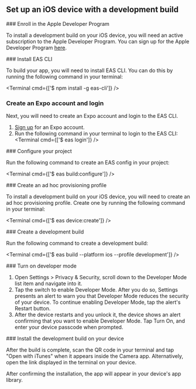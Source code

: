 
## Set up an iOS device with a development build

<Step label="1">
### Enroll in the Apple Developer Program

To install a development build on your iOS device, you will need an active subscription to the Apple Developer Program. You can sign up for the Apple Developer Program [here](https://developer.apple.com/programs/).

</Step>

<Step label="2">
### Install EAS CLI

To build your app, you will need to install EAS CLI. You can do this by running the following command in your terminal:

<Terminal cmd={['$ npm install -g eas-cli']} />

</Step>

<Step label="3">

### Create an Expo account and login

Next, you will need to create an Expo account and login to the EAS CLI.

1. [Sign up](https://expo.dev/signup) for an Expo account.
2. Run the following command in your terminal to login to the EAS CLI:
   <Terminal cmd={['$ eas login']} />

</Step>

<Step label="4">
### Configure your project

Run the following command to create an EAS config in your project:

<Terminal cmd={['$ eas build:configure']} />

</Step>

<Step label="5">
### Create an ad hoc provisioning profile

To install a development build on your iOS device, you will need to create an ad hoc provisioning profile. Create one by running the following command in your terminal:

<Terminal cmd={['$ eas device:create']} />

</Step>

<Step label="6">
### Create a development build

Run the following command to create a development build:

<Terminal cmd={['$ eas build --platform ios --profile development']} />

</Step>

<Step label="7">
### Turn on developer mode

1. Open Settings > Privacy & Security, scroll down to the Developer Mode list item and navigate into it.
2. Tap the switch to enable Developer Mode. After you do so, Settings presents an alert to warn you that Developer Mode reduces the security of your device. To continue enabling Developer Mode, tap the alert's Restart button.
3. After the device restarts and you unlock it, the device shows an alert confirming that you want to enable Developer Mode. Tap Turn On, and enter your device passcode when prompted.

</Step>

<Step label="8">
### Install the development build on your device

After the build is complete, scan the QR code in your terminal and tap "Open with iTunes" when it appears inside the Camera app. Alternatively, open the link displayed in the terminal on your device.

After confirming the installation, the app will appear in your device's app library.

</Step>
